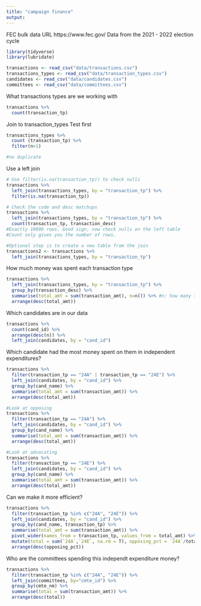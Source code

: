 ```yaml
---
title: "campaign finance"
output:
---
```


FEC bulk data URL https://www.fec.gov/
Data from the 2021 - 2022 election cycle

```r
library(tidyverse)
library(lubridate)
```

```r
transactions <- read_csv("data/transactions.csv")
transactions_types <- read_csv("data/transaction_types.csv")
candidates <- read_csv("data/candidates.csv")
committees <- read_csv("data/committees.csv")
```

What transactions types are we working with
```r
transactions %>% 
  count(transaction_tp)
```

Join to transaction_types
Test first
```r
transactions_types %>% 
  count (transaction_tp) %>% 
  filter(n>1)

#no duplicate
```

Use a left join
```r
# Use filter(is.na(transaction_tp)) to check nulls
transactions %>% 
  left_join(transactions_types, by = "transaction_tp") %>% 
  filter(is.na(transaction_tp))

# Check the code and desc matchups
transactions %>% 
  left_join(transactions_types, by = "transaction_tp") %>% 
  count(transaction_tp, transaction_desc)
#Exactly 10896 rows. Good sign, now check nulls on the left table 
#Count only gives you the number of rows. 

#Optional step is to create a new table from the join
transactions2 <- transactions %>% 
  left_join(transactions_types, by = "transaction_tp")
```

How much money was spent each transaction type
```r
transactions %>% 
  left_join(transactions_types, by = "transaction_tp") %>% 
  group_by(transaction_desc) %>% 
  summarise(total_amt = sum(transaction_amt), n=n()) %>% #n: how many times it appears
  arrange(desc(total_amt))

```

Which candidates are in our data
```r
transactions %>% 
  count(cand_id) %>% 
  arrange(desc(n)) %>% 
  left_join(candidates, by = "cand_id")
```
Which candidate had the most money spent on them in independent expenditures?
```r
transactions %>% 
  filter(transaction_tp == "24A" | transaction_tp == "24E") %>% 
  left_join(candidates, by = "cand_id") %>% 
  group_by(cand_name) %>% 
  summarise(total_amt = sum(transaction_amt)) %>% 
  arrange(desc(total_amt))
```
```r
#Look at opposing
transactions %>% 
  filter(transaction_tp == "24A") %>% 
  left_join(candidates, by = "cand_id") %>% 
  group_by(cand_name) %>% 
  summarise(total_amt = sum(transaction_amt)) %>% 
  arrange(desc(total_amt))

#Look at advocating
transactions %>% 
  filter(transaction_tp == "24E") %>% 
  left_join(candidates, by = "cand_id") %>% 
  group_by(cand_name) %>% 
  summarise(total_amt = sum(transaction_amt)) %>% 
  arrange(desc(total_amt))
```
Can we make it more efficient?
```r
transactions %>% 
  filter(transaction_tp %in% c("24A", "24E")) %>% 
  left_join(candidates, by = "cand_id") %>% 
  group_by(cand_name, transaction_tp) %>% 
  summarise(total_amt = sum(transaction_amt)) %>% 
  pivot_wider(names_from = transaction_tp, values_from = total_amt) %>% #Use it when you want your data longer or wider
  mutate(total = sum(`24A`,`24E`, na.rm = T), opposing_pct = `24A`/total) %>% 
  arrange(desc(opposing_pct))
```

Who are the committees spending this independt expenditure money?
```r
transactions %>% 
  filter(transaction_tp %in% c("24A", "24E")) %>% 
  left_join(committees, by="cmte_id") %>% 
  group_by(cmte_nm) %>% 
  summarise(total = sum(transaction_amt)) %>% 
  arrange(desc(total))
```

